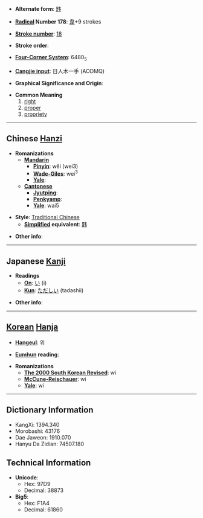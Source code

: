 * '''Alternate form''': [[韪]]

* '''[[Wiktionary:Chinese radical index| Radical]] Number 178''': [[Wiktionary:Chinese radical index 韋|韋]]+9 strokes

* '''[[Wiktionary:Chinese total strokes index|Stroke number]]''': [[Wiktionary:Chinese total strokes index 18|18]]

* '''Stroke order''': 

* '''[[Wiktionary:Chinese four corner index|Four-Corner System]]''': 6480<sub>5</sub>

* '''[[Wiktionary:Chinese Cangjie index|Cangjie input]]''': 日人木一手 (AODMQ)

* '''Graphical Significance and Origin''': 

* '''Common Meaning'''
*# [[right]]
*# [[proper]]
*# [[propriety]]


----

== Chinese [[Hanzi]] ==

* '''Romanizations'''
** '''[[Mandarin]]'''
*** '''[[Pinyin]]''': wěi (wei3)
*** '''[[Wade-Giles]]''': wei<sup>3</sup>
*** '''[[Yale]]''': 
** '''[[Cantonese]]'''
*** '''[[Jyutping]]''':
*** '''[[Penkyamp]]''': 
*** '''[[Yale]]''': wai5

* '''Style''': [[Traditional Chinese]] 
** '''[[Simplified Chinese|Simplified]] equivalent''': [[韪]]

* '''Other info''': 

----

== Japanese [[Kanji]] ==

* '''Readings'''
** '''[[On]]''': [[い]] (i)
** '''[[Kun]]''': [[ただしい]] (tadashii)

* '''Other info''':  

----

== [[Korean]] [[Hanja]] ==

* '''[[Hangeul]]''': 위

* '''[[Eumhun]] reading''': 

* '''Romanizations'''
** '''[[The 2000 South Korean Revised Romanization|The 2000 South Korean Revised]]''': wi
** '''[[McCune-Reischauer]]''': wi
** '''[[Yale]]''': wi

----

== Dictionary Information ==

* KangXi: 1394.340
* Morobashi: 43176
* Dae Jaweon: 1910.070
* Hanyu Da Zidian: 74507.180

== Technical Information ==

* '''Unicode''':
** Hex: 97D9
** Decimal: 38873
* '''Big5''':
** Hex: F1A4
** Decimal: 61860